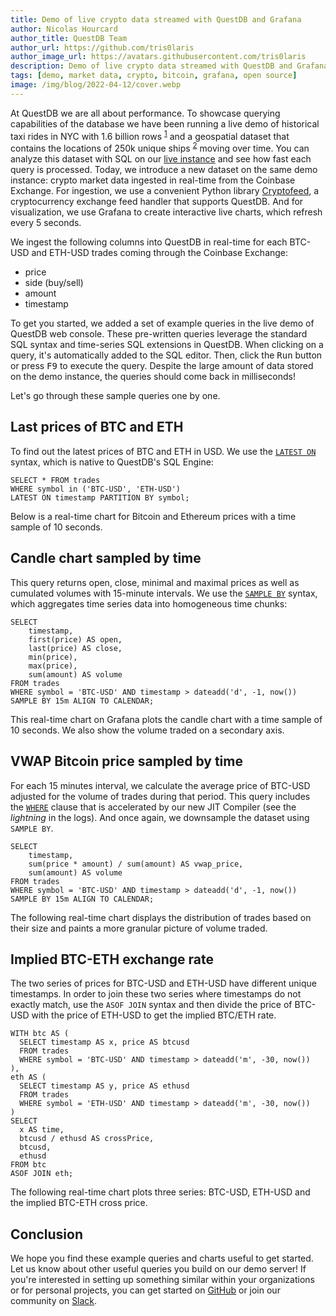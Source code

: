 ```yaml
---
title: Demo of live crypto data streamed with QuestDB and Grafana
author: Nicolas Hourcard
author_title: QuestDB Team
author_url: https://github.com/tris0laris
author_image_url: https://avatars.githubusercontent.com/tris0laris
description: Demo of live crypto data streamed with QuestDB and Grafana
tags: [demo, market data, crypto, bitcoin, grafana, open source]
image: /img/blog/2022-04-12/cover.webp 
---
```


<Banner
  alt="Live crypto data ingested in QuestDB and displayed on Grafana"
  height={360}
  src="/img/blog/2022-04-12/cover.webp"
  width={650}
/>

At QuestDB we are all about performance. To showcase querying capabilities of
the database we have been running a live demo of historical taxi rides in NYC with 1.6 billion rows  <sup>[1]</sup> and a geospatial dataset that contains the locations of 250k unique ships <sup>[2]</sup> moving over time. You can analyze this dataset with SQL on our [live instance](https://demo.questdb.io/) and see how fast each query is processed. Today, we introduce a new dataset on the same demo instance: crypto market
data ingested in real-time from the Coinbase Exchange. For ingestion, we use a
convenient Python library [Cryptofeed](https://github.com/bmoscon/cryptofeed), a
cryptocurrency exchange feed handler that supports QuestDB. And for
visualization, we use Grafana to create interactive live charts, which refresh
every 5 seconds.

<!--truncate-->

We ingest the following columns into QuestDB in real-time for each BTC-USD and
ETH-USD trades coming through the Coinbase Exchange:

- price
- side (buy/sell)
- amount
- timestamp

To get you started, we added a set of example queries in the live demo of
QuestDB web console. These pre-written queries leverage the standard SQL syntax
and time-series SQL extensions in QuestDB. When clicking on a query, it's
automatically added to the SQL editor. Then, click the <kbd>Run</kbd> button or
press <kbd>F9</kbd> to execute the query. Despite the large amount of data
stored on the demo instance, the queries should come back in milliseconds!

Let's go through these sample queries one by one.

## Last prices of BTC and ETH

To find out the latest prices of BTC and ETH in USD. We use the
[`LATEST ON`](https://questdb.io/docs/reference/sql/latest-on) syntax, which is
native to QuestDB's SQL Engine:

<p>

  ```questdb-sql title="Latest BTC and ETH prices"
  SELECT * FROM trades
  WHERE symbol in ('BTC-USD', 'ETH-USD')
  LATEST ON timestamp PARTITION BY symbol;
  ```

  <DemoConsoleButton
    href="https://demo.questdb.io/?query=SELECT%20%2a%20FROM%20trades%0AWHERE%20symbol%20in%20%28%27BTC-USD%27%2C%20%27ETH-USD%27%29%0ALATEST%20ON%20timestamp%20PARTITION%20BY%20symbol%3B"
  />
</p>

Below is a real-time chart for Bitcoin and Ethereum prices with a time sample of 10
seconds.

<Grafana src="https://dashboard.questdb.io/d-solo/624FG0snk/public-dashboard-1?orgId=1&panelId=10&refresh=5s" />

## Candle chart sampled by time

This query returns open, close, minimal and maximal prices as well as cumulated
volumes with 15-minute intervals. We use the
[`SAMPLE BY`](https://questdb.io/docs/reference/sql/sample-by/) syntax, which
aggregates time series data into homogeneous time chunks:

<p>

  ```questdb-sql title="Candle chart with 15-minute intervals"
  SELECT 
      timestamp,
      first(price) AS open,
      last(price) AS close,
      min(price),
      max(price),
      sum(amount) AS volume
  FROM trades
  WHERE symbol = 'BTC-USD' AND timestamp > dateadd('d', -1, now())
  SAMPLE BY 15m ALIGN TO CALENDAR;
  ```

  <DemoConsoleButton
    href="https://demo.questdb.io/?query=SELECT%20%0A%20%20%20%20timestamp%2C%0A%20%20%20%20first%28price%29%20AS%20open%2C%0A%20%20%20%20last%28price%29%20AS%20close%2C%0A%20%20%20%20min%28price%29%2C%0A%20%20%20%20max%28price%29%2C%0A%20%20%20%20sum%28amount%29%20AS%20volume%0AFROM%20trades%0AWHERE%20symbol%20%3D%20%27BTC-USD%27%20AND%20timestamp%20%3E%20dateadd%28%27d%27%2C%20-1%2C%20now%28%29%29%0ASAMPLE%20BY%2015m%20ALIGN%20TO%20CALENDAR%3B"
  />
</p>

This real-time chart on Grafana plots the candle chart with a time sample of 10
seconds. We also show the volume traded on a secondary axis.

<Grafana src="https://dashboard.questdb.io/d-solo/624FG0snk/public-dashboard-1?orgId=1&panelId=8&refresh=5s" />

## VWAP Bitcoin price sampled by time

For each 15 minutes interval, we calculate the average price of BTC-USD adjusted
for the volume of trades during that period. This query includes the
[`WHERE`](https://questdb.io/docs/reference/sql/where/) clause that is
accelerated by our new JIT Compiler (see the _lightning_ in the logs). And once
again, we downsample the dataset using `SAMPLE BY`.

<p>

  ```questdb-sql title="Volume-weighted average price"
  SELECT 
      timestamp,
      sum(price * amount) / sum(amount) AS vwap_price,
      sum(amount) AS volume
  FROM trades
  WHERE symbol = 'BTC-USD' AND timestamp > dateadd('d', -1, now())
  SAMPLE BY 15m ALIGN TO CALENDAR;
  ```

  <DemoConsoleButton
    href="https://demo.questdb.io/?query=SELECT%20%0A%20%20%20%20timestamp%2C%0A%20%20%20%20sum%28price%20%2a%20amount%29%20%2F%20sum%28amount%29%20AS%20vwap_price%2C%0A%20%20%20%20sum%28amount%29%20AS%20volume%0AFROM%20trades%0AWHERE%20symbol%20%3D%20%27BTC-USD%27%20AND%20timestamp%20%3E%20dateadd%28%27d%27%2C%20-1%2C%20now%28%29%29%0ASAMPLE%20BY%2015m%20ALIGN%20TO%20CALENDAR%3B"
  />
</p>

The following real-time chart displays the distribution of trades based on their
size and paints a more granular picture of volume traded.

<Grafana src="https://dashboard.questdb.io/d-solo/624FG0snk/public-dashboard-1?orgId=1&panelId=12&refresh=5s" />

## Implied BTC-ETH exchange rate

The two series of prices for BTC-USD and ETH-USD have different unique
timestamps. In order to join these two series where timestamps do not exactly
match, use the `ASOF JOIN` syntax and then divide the price of BTC-USD with the
price of ETH-USD to get the implied BTC/ETH rate.

<p>

  ```questdb-sql title="Implied BTC-ETH exchange rate"
  WITH btc AS (
    SELECT timestamp AS x, price AS btcusd
    FROM trades
    WHERE symbol = 'BTC-USD' AND timestamp > dateadd('m', -30, now())
  ),
  eth AS (
    SELECT timestamp AS y, price AS ethusd
    FROM trades
    WHERE symbol = 'ETH-USD' AND timestamp > dateadd('m', -30, now())
  )
  SELECT
    x AS time,
    btcusd / ethusd AS crossPrice,
    btcusd,
    ethusd
  FROM btc
  ASOF JOIN eth;
  ```

  <DemoConsoleButton
    href="https://demo.questdb.io/?query=WITH%20btc%20AS%20%28%0A%20%20SELECT%20timestamp%20AS%20x%2C%20price%20AS%20btcusd%0A%20%20FROM%20trades%0A%20%20WHERE%20symbol%20%3D%20%27BTC-USD%27%20AND%20timestamp%20%3E%20dateadd%28%27m%27%2C%20-30%2C%20now%28%29%29%0A%29%2C%0Aeth%20AS%20%28%0A%20%20SELECT%20timestamp%20AS%20y%2C%20price%20AS%20ethusd%0A%20%20FROM%20trades%0A%20%20WHERE%20symbol%20%3D%20%27ETH-USD%27%20AND%20timestamp%20%3E%20dateadd%28%27m%27%2C%20-30%2C%20now%28%29%29%0A%29%0ASELECT%0A%20%20x%20AS%20time%2C%0A%20%20btcusd%20/%20ethusd%20AS%20crossPrice%2C%0A%20%20btcusd%2C%0A%20%20ethusd%0AFROM%20btc%0AASOF%20JOIN%20eth%3B"
  />
</p>

The following real-time chart plots three series: BTC-USD, ETH-USD and the
implied BTC-ETH cross price.

<Grafana src="https://dashboard.questdb.io/d-solo/624FG0snk/public-dashboard-1?orgId=1&panelId=14&refresh=5s"/>

## Conclusion

We hope you find these example queries and charts useful to get started. Let us
know about other useful queries you build on our demo server! If you're
interested in setting up something similar within your organizations or for
personal projects, you can get started on
[GitHub](https://github.com/questdb/questdb#try-questdb) or join our community
on [Slack]({@slackUrl@}).

[1]: https://news.ycombinator.com/item?id=23616878
[2]:
  https://www.reddit.com/r/programming/comments/q1vnfi/demo_geospatial_and_timeseries_queries_on_250k/
